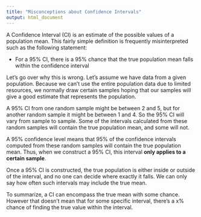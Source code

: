 ```yaml
---
title: "Misconceptions about Confidence Intervals"
output: html_document
---
```


A Confidence Interval (CI) is an estimate of the possible values of a population mean. This fairly simple definition is frequently misinterpreted such as the following statement:

-   For a 95% CI, there is a 95% chance that the true population mean falls within the confidence interval

Let's go over why this is wrong. Let's assume we have data from a given population. Because we can't use the entire population data due to limited resources, we normally draw certain samples hoping that our samples will give a good estimate that represents the population.

A 95% CI from one random sample might be between 2 and 5, but for another random sample it might be between 1 and 4. So the 95% CI will vary from sample to sample. Some of the intervals calculated from these random samples will contain the true population mean, and some will not.

A 95% confidence level means that 95% of the confidence intervals computed from these random samples will contain the true population mean. Thus, when we construct a 95% CI, this interval **only applies to a certain sample**.

Once a 95% CI is constructed, the true population is either inside or outside of the interval, and no one can decide where exactly it falls. We can only say how often such intervals may include the true mean.

To summarize, a CI can encompass the true mean with some chance. However that doesn't mean that for some specific interval, there's a x% chance of finding the true value within the interval.

